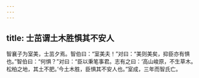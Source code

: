 ```yaml
---
---
---
```

title: 士茁谓土木胜惧其不安人
---


智襄子为室美，士茁夕焉。智伯曰：“室美夫！”对曰：“美则美矣，抑臣亦有惧也。”智伯曰：“何惧？”对曰：“臣以秉笔事君。志有之曰：‘高山峻原，不生草木。松柏之地，其土不肥。’今土木胜，臣惧其不安人也。”室成，三年而智氏亡。

